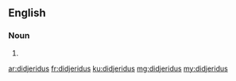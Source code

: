 ==English==

===Noun===
{{head|en}}

# {{plural of|didjeridu}}

[[ar:didjeridus]]
[[fr:didjeridus]]
[[ku:didjeridus]]
[[mg:didjeridus]]
[[my:didjeridus]]